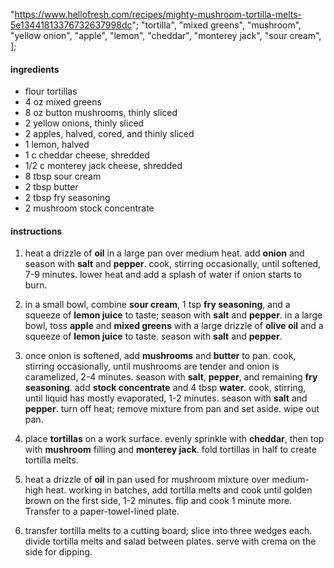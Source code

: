   "https://www.hellofresh.com/recipes/mighty-mushroom-tortilla-melts-5e13441813376732637998dc";
  "tortilla",
  "mixed greens",
  "mushroom",
  "yellow onion",
  "apple",
  "lemon",
  "cheddar",
  "monterey jack",
  "sour cream",
];

#### ingredients

- flour tortillas
- 4 oz mixed greens
- 8 oz button mushrooms, thinly sliced
- 2 yellow onions, thinly sliced
- 2 apples, halved, cored, and thinly sliced
- 1 lemon, halved
- 1 c cheddar cheese, shredded
- 1/2 c monterey jack cheese, shredded
- 8 tbsp sour cream
- 2 tbsp butter
- 2 tbsp fry seasoning
- 2 mushroom stock concentrate

#### instructions

1. heat a drizzle of **oil** in a large pan over medium heat. add **onion** and season with **salt** and **pepper**. cook, stirring occasionally, until softened, 7-9 minutes. lower heat and add a splash of water if onion starts to burn.

2. in a small bowl, combine **sour cream**, 1 tsp **fry seasoning**, and a squeeze of **lemon juice** to taste; season with **salt** and **pepper**. in a large bowl, toss **apple** and **mixed greens** with a large drizzle of **olive oil** and a squeeze of **lemon juice** to taste. season with **salt** and **pepper**.

3. once onion is softened, add **mushrooms** and **butter** to pan. cook, stirring occasionally, until mushrooms are tender and onion is caramelized, 2-4 minutes. season with **salt**, **pepper**, and remaining **fry seasoning**. add **stock concentrate** and 4 tbsp **water**. cook, stirring, until liquid has mostly evaporated, 1-2 minutes. season with **salt** and **pepper**. turn off heat; remove mixture from pan and set aside. wipe out pan.

4. place **tortillas** on a work surface. evenly sprinkle with **cheddar**, then top with **mushroom** filling and **monterey jack**. fold tortillas in half to create tortilla melts.

5. heat a drizzle of **oil** in pan used for mushroom mixture over medium-high heat. working in batches, add tortilla melts and cook until golden brown on the first side, 1-2 minutes. flip and cook 1 minute more. Transfer to a paper-towel-lined plate.

6. transfer tortilla melts to a cutting board; slice into three wedges each. divide tortilla melts and salad between plates. serve with crema on the side for dipping.
